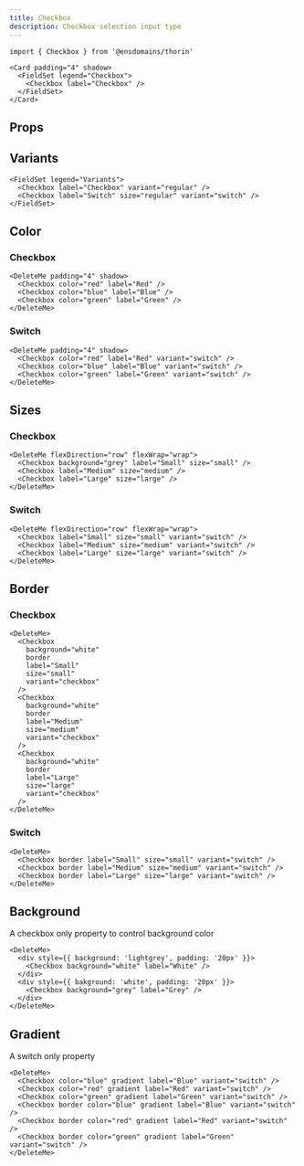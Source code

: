 ```yaml
---
title: Checkbox
description: Checkbox selection input type
---
```


```tsx
import { Checkbox } from '@ensdomains/thorin'
```

```tsx live=true
<Card padding="4" shadow>
  <FieldSet legend="Checkbox">
    <Checkbox label="Checkbox" />
  </FieldSet>
</Card>
```

## Props

<PropsTable sourceLink={sourceLink} types={types} />

## Variants

```tsx live=true
<FieldSet legend="Variants">
  <Checkbox label="Checkbox" variant="regular" />
  <Checkbox label="Switch" size="regular" variant="switch" />
</FieldSet>
```

## Color

### Checkbox

```tsx live=true
<DeleteMe padding="4" shadow>
  <Checkbox color="red" label="Red" />
  <Checkbox color="blue" label="Blue" />
  <Checkbox color="green" label="Green" />
</DeleteMe>
```

### Switch

```tsx live=true
<DeleteMe padding="4" shadow>
  <Checkbox color="red" label="Red" variant="switch" />
  <Checkbox color="blue" label="Blue" variant="switch" />
  <Checkbox color="green" label="Green" variant="switch" />
</DeleteMe>
```

## Sizes

### Checkbox

```tsx live=true
<DeleteMe flexDirection="row" flexWrap="wrap">
  <Checkbox background="grey" label="Small" size="small" />
  <Checkbox label="Medium" size="medium" />
  <Checkbox label="Large" size="large" />
</DeleteMe>
```

### Switch

```tsx live=true
<DeleteMe flexDirection="row" flexWrap="wrap">
  <Checkbox label="Small" size="small" variant="switch" />
  <Checkbox label="Medium" size="medium" variant="switch" />
  <Checkbox label="Large" size="large" variant="switch" />
</DeleteMe>
```

## Border

### Checkbox

```tsx live=true
<DeleteMe>
  <Checkbox
    background="white"
    border
    label="Small"
    size="small"
    variant="checkbox"
  />
  <Checkbox
    background="white"
    border
    label="Medium"
    size="medium"
    variant="checkbox"
  />
  <Checkbox
    background="white"
    border
    label="Large"
    size="large"
    variant="checkbox"
  />
</DeleteMe>
```

### Switch

```tsx live=true
<DeleteMe>
  <Checkbox border label="Small" size="small" variant="switch" />
  <Checkbox border label="Medium" size="medium" variant="switch" />
  <Checkbox border label="Large" size="large" variant="switch" />
</DeleteMe>
```

## Background

A checkbox only property to control background color

```tsx live=true
<DeleteMe>
  <div style={{ background: 'lightgrey', padding: '20px' }}>
    <Checkbox background="white" label="White" />
  </div>
  <div style={{ bakground: 'white', padding: '20px' }}>
    <Checkbox background="grey" label="Grey" />
  </div>
</DeleteMe>
```

## Gradient

A switch only property

```tsx live=true
<DeleteMe>
  <Checkbox color="blue" gradient label="Blue" variant="switch" />
  <Checkbox color="red" gradient label="Red" variant="switch" />
  <Checkbox color="green" gradient label="Green" variant="switch" />
  <Checkbox border color="blue" gradient label="Blue" variant="switch" />
  <Checkbox border color="red" gradient label="Red" variant="switch" />
  <Checkbox border color="green" gradient label="Green" variant="switch" />
</DeleteMe>
```
